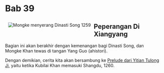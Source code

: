 # Bab 39

<a href="/images/sdxl/ch39.png">
<image style="float:left;max-width:300px;padding:10px;"  
    src="/images/sdxl/ch39.png" 
    alt="Mongke menyerang Dinasti Song 1259" 
    title="Serangan Mongolia yang dipimpn Mongke Khan ke Dinasti Song, 1259." />
</a>

## Peperangan Di Xiangyang

Bagian ini akan berakhir dengan kemenangan bagi Dinasti Song, dan Mongke Khan tewas di tangan Yang Guo (ahistori).

Dengan demikian, cerita kita akan bersambung ke [Prelude dari Yitian Tulong Ji](/preludes/shangdu-1260.mdx), yaitu ketika Kubilai Khan memasuki 
Shangdu, 1260.


